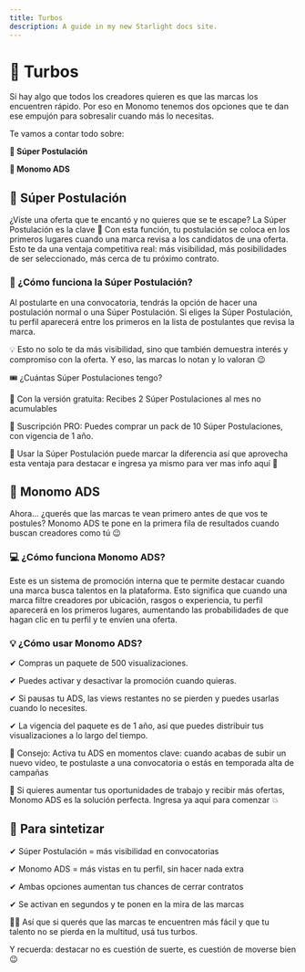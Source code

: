 ```yaml
---
title: Turbos
description: A guide in my new Starlight docs site.
---
```


# 🚀 Turbos

Si hay algo que todos los creadores quieren es que las marcas los encuentren rápido. Por eso en Monomo tenemos dos opciones que te dan ese empujón para sobresalir cuando más lo necesitas.

Te vamos a contar todo sobre:

**👑 Súper Postulación**

**📣 Monomo ADS**

## 👑 Súper Postulación

¿Viste una oferta que te encantó y no quieres que se te escape? La Súper Postulación es la clave 👀
Con esta función, tu postulación se coloca en los primeros lugares cuando una marca revisa a los candidatos de una oferta. Esto te da una ventaja competitiva real: más visibilidad, más posibilidades de ser seleccionado, más cerca de tu próximo contrato.

### 🚀 ¿Cómo funciona la Súper Postulación?

Al postularte en una convocatoria, tendrás la opción de hacer una postulación normal o una Súper Postulación. Si eliges la Súper Postulación, tu perfil aparecerá entre los primeros en la lista de postulantes que revisa la marca.

💡 Esto no solo te da más visibilidad, sino que también demuestra interés y compromiso con la oferta. Y eso, las marcas lo notan y lo valoran 😉

🎟️ ¿Cuántas Súper Postulaciones tengo?

🔹 Con la versión gratuita: Recibes 2 Súper Postulaciones al mes no acumulables

🔹 Suscripción PRO: Puedes comprar un pack de 10 Súper Postulaciones, con vigencia de 1 año.

🎯 Usar la Súper Postulación puede marcar la diferencia así que aprovecha esta ventaja para destacar e ingresa ya mismo para ver mas info aquí 🚀


## 📣 Monomo ADS 

Ahora... ¿querés que las marcas te vean primero antes de que vos te postules? Monomo ADS te pone en la primera fila de resultados cuando buscan creadores como tú 😉

### 💻 ¿Cómo funciona Monomo ADS?

Este es un sistema de promoción interna que te permite destacar cuando una marca busca talentos en la plataforma.
Esto significa que cuando una marca filtre creadores por ubicación, rasgos o experiencia, tu perfil aparecerá en los primeros lugares, aumentando las probabilidades de que hagan clic en tu perfil y te envíen una oferta.

### 💡 ¿Cómo usar Monomo ADS?

✔ Compras un paquete de 500 visualizaciones.

✔ Puedes activar y desactivar la promoción cuando quieras.

✔ Si pausas tu ADS, las views restantes no se pierden y puedes usarlas cuando lo necesites.

✔ La vigencia del paquete es de 1 año, así que puedes distribuir tus visualizaciones a lo largo del tiempo.

📝 Consejo: Activa tu ADS en momentos clave: cuando acabas de subir un nuevo video, te postulaste a una convocatoria o estás en temporada alta de campañas 

🎯 Si quieres aumentar tus oportunidades de trabajo y recibir más ofertas, Monomo ADS es la solución perfecta. Ingresa ya aquí para comenzar 💥

## 🧵 Para sintetizar

✔ Súper Postulación = más visibilidad en convocatorias

✔ Monomo ADS = más vistas en tu perfil, sin hacer nada extra

✔ Ambas opciones aumentan tus chances de cerrar contratos

✔ Se activan en segundos y te ponen en la mira de las marcas

👩‍🚀 Así que si querés que las marcas te encuentren más fácil y que tu talento no se pierda en la multitud, usá tus turbos.

Y recuerda: destacar no es cuestión de suerte, es cuestión de moverse bien 😉
